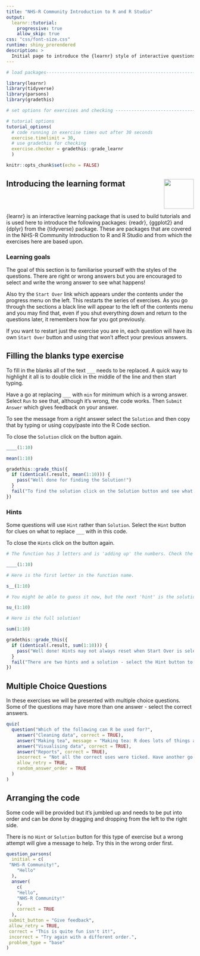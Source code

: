 ```yaml
---
title: "NHS-R Community Introduction to R and R Studio"
output:
  learnr::tutorial:
    progressive: true
    allow_skip: true
css: "css/font-size.css"
runtime: shiny_prerendered
description: >
  Initial page to introduce the {learnr} style of interactive questions
---
```



```r
# load packages-----------------------------------------------------------------

library(learnr)
library(tidyverse)
library(parsons) 
library(gradethis)

# set options for exercises and checking ---------------------------------------

# tutorial options
tutorial_options(
  # code running in exercise times out after 30 seconds
  exercise.timelimit = 30, 
  # use gradethis for checking
  exercise.checker = gradethis::grade_learnr
  )

knitr::opts_chunk$set(echo = FALSE)
```

<!-- Add JavaScript code for making the exercise code larger, css code is also used in the YAML -->
<script language="JavaScript" src="js/font-size.js"></script>


## Introducing the learning format  <a alt="NHS-R Community's logo" href='https://nhsrcommunity.com/'><img src='https://nhs-r-community.github.io/assets/logo/nhsr-logo.png' align="right" height="80" /></a>

</br>
</br>

{learnr} is an interactive learning package that is used to build tutorials and is used here to introduce the following packages: {readr}, {ggplot2} and {dplyr} from the {tidyverse} package. These are packages that are covered in the NHS-R Community Introduction to R and R Studio and from which the exercises here are based upon.

### Learning goals

The goal of this section is to familiarise yourself with the styles of the questions. There are right or wrong answers but you are encouraged to select and write the wrong answer to see what happens!

Also try the `Start Over` link which appears under the contents under the progress menu on the left. This restarts the series of exercises. As you go through the sections a black line will appear to the left of the contents menu and you may find that, even if you shut everything down and return to the questions later, it remembers how far you got previously.

If you want to restart just the exercise you are in, each question will have its own `Start Over` button and using that won't affect your previous answers.

## Filling the blanks type exercise

To fill in the blanks all of the text `___` needs to be replaced. A quick way to highlight it all is to double click in the middle of the line and then start typing. 

Have a go at replacing `___` with `min` for minimum which is a wrong answer. Select `Run` to see that, although it's wrong, the code works. Then `Submit Answer` which gives feedback on your answer. 

To see the message from a right answer select the `Solution` and then copy that by typing or using copy/paste into the R Code section. 

To close the `Solution` click on the button again.

```r

____(1:10)

```

```r

mean(1:10)

```

```r

gradethis::grade_this({
  if (identical(.result, mean(1:10))) {
    pass("Well done for finding the Solution!")
  }
  fail("To find the solution click on the Solution button and see what was needed.")
})

```

### Hints

Some questions will use `Hint` rather than `Solution`. Select the `Hint` button for clues on what to replace `___` with in this code.

To close the `Hints` click on the button again.

```r

# The function has 3 letters and is 'adding up' the numbers. Check the hints for more clues.

____(1:10)

```

```r

# Here is the first letter in the function name. 

s__(1:10)

```

```r

# You might be able to guess it now, but the next 'hint' is the solution.

su_(1:10)

```

```r

# Here is the full solution!

sum(1:10)

```

```r

gradethis::grade_this({
  if (identical(.result, sum(1:10))) {
    pass("Well done! Hints may not always reset when Start Over is selected. A full Start Over may be needed.")
  }
  fail("There are two hints and a solution - select the Hint button to view")
})

```

## Multiple Choice Questions

In these exercises we will be presented with multiple choice questions. Some of the questions may have more than one answer - select the correct answers. 

```r
quiz(
  question("Which of the following can R be used for?",
    answer("Cleaning data", correct = TRUE),
    answer("Making tea", message = "Making tea: R does lots of things and is fabulous but it makes terrible tea!"),
    answer("Visualising data", correct = TRUE),
    answer("Reports", correct = TRUE),
    incorrect = "Not all the correct uses were ticked. Have another go.",
    allow_retry = TRUE,
    random_answer_order = TRUE
  )
)
```

## Arranging the code

Some code will be provided but it's jumbled up and needs to be put into order and can be done by dragging and dropping from the left to the right side.

There is no `Hint` or `Solution` button for this type of exercise but a wrong attempt will give a message to help. Try this in the wrong order first.

```r
question_parsons(
  initial = c(
 "NHS-R Community!",
    "Hello"
  ),
  answer(
    c(
    "Hello",
    "NHS-R Community!"
    ),
    correct = TRUE
  ),
 submit_button = "Give feedback",
 allow_retry = TRUE,
 correct = "This is quite fun isn't it!",
 incorrect = "Try again with a different order.",
 problem_type = "base"
)

```

